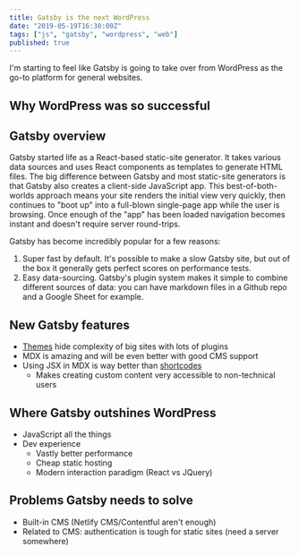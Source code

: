 ```yaml
---
title: Gatsby is the next WordPress
date: "2019-05-19T16:30:00Z"
tags: ["js", "gatsby", "wordpress", "web"]
published: true
---
```


I'm starting to feel like Gatsby is going to take over from WordPress as the go-to platform for general websites.

## Why WordPress was so successful

## Gatsby overview

Gatsby started life as a React-based static-site generator. It takes various data sources and uses React components as templates to generate HTML files. The big difference between Gatsby and most static-site generators is that Gatsby also creates a client-side JavaScript app. This best-of-both-worlds approach means your site renders the initial view very quickly, then continues to "boot up" into a full-blown single-page app while the user is browsing. Once enough of the "app" has been loaded navigation becomes instant and doesn't require server round-trips.

Gatsby has become incredibly popular for a few reasons:

1. Super fast by default. It's possible to make a slow Gatsby site, but out of the box it generally gets perfect scores on performance tests.
1. Easy data-sourcing. Gatsby's plugin system makes it simple to combine different sources of data: you can have markdown files in a Github repo and a Google Sheet for example.

## New Gatsby features

- [Themes](https://www.gatsbyjs.org/blog/2018-11-11-introducing-gatsby-themes/) hide complexity of big sites with lots of plugins
- MDX is amazing and will be even better with good CMS support
- Using JSX in MDX is way better than [shortcodes](https://www.christopherbiscardi.com/post/towards-shortcodes-for-gatsby-sites)
  - Makes creating custom content very accessible to non-technical users

## Where Gatsby outshines WordPress

- JavaScript all the things
- Dev experience
  - Vastly better performance
  - Cheap static hosting
  - Modern interaction paradigm (React vs JQuery)

## Problems Gatsby needs to solve

- Built-in CMS (Netlify CMS/Contentful aren't enough)
- Related to CMS: authentication is tough for static sites (need a server somewhere)
